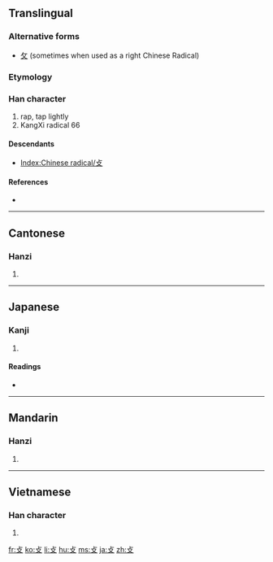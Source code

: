 {{also|撲}}
==Translingual==
{{stroke order|type=animate}}

===Alternative forms===
* [[攵]] (sometimes when used as a right Chinese Radical)

===Etymology===
{{Han compound|卜|又|c1=p|c2=s|t1=branch|t2=hand|ls=psc}}

===Han character===
{{Han char|rn=66|rad=攴|as=00|sn=4|four=|canj=卜水 (YE)}}

# rap, tap lightly
# KangXi radical 66

====Descendants====
* [[Index:Chinese radical/攴]]

====References====
* {{Han ref|kx=0468.040|dkj=13108|dj=0815.330|hdz=21447.080|uh=6534|ud=25908}}

----

==Cantonese==

===Hanzi===
{{yue-hanzi|jyut=|y=pok3}}

# {{defn|Cantonese|sort=攴00}}

----

==Japanese==

===Kanji===
{{ja-kanji|grade=|rs=攴00}}

# {{defn|Japanese}}

====Readings====
* {{ja-readings|on=[[ほく]] (hoku), [[はく]] (haku)|kun=[[うつ]] (utsu)}}

----

==Mandarin==

===Hanzi===
{{cmn-hanzi|pin=[[pū]] ([[pu1]])|wg=p'u<sup>1</sup>}}

# {{defn|Mandarin|sort=攴00}}

----

==Vietnamese==

===Han character===
{{vi-hantu|[[phộc]]|rs=攴00}}

# {{defn|Vietnamese|sort=攴00}}

[[fr:攴]]
[[ko:攴]]
[[li:攴]]
[[hu:攴]]
[[ms:攴]]
[[ja:攴]]
[[zh:攴]]